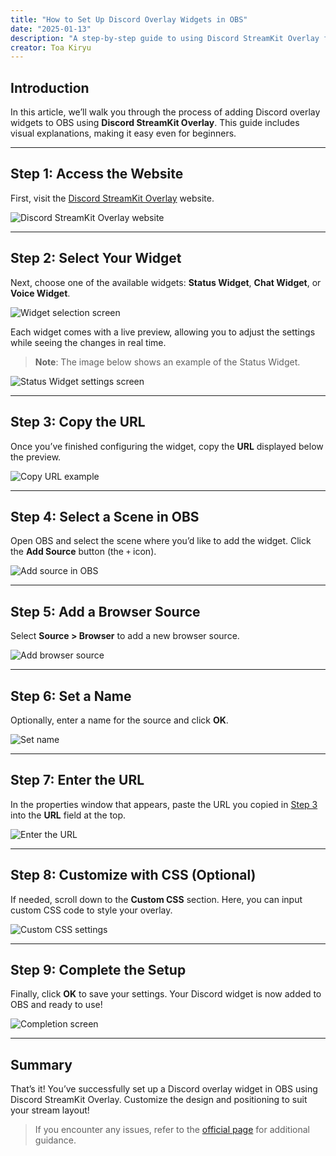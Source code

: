 ```yaml
---
title: "How to Set Up Discord Overlay Widgets in OBS"
date: "2025-01-13"
description: "A step-by-step guide to using Discord StreamKit Overlay for adding widgets to OBS."
creator: Toa Kiryu
---
```


## Introduction

In this article, we’ll walk you through the process of adding Discord overlay widgets to OBS using **Discord StreamKit Overlay**. This guide includes visual explanations, making it easy even for beginners.

---

## Step 1: Access the Website

First, visit the [Discord StreamKit Overlay](https://streamkit.discord.com/overlay) website.

![Discord StreamKit Overlay website](/wp-content/discord/docs/overlay/widget-setup/step-1.png "Discord StreamKit Overlay website")

---

## Step 2: Select Your Widget

Next, choose one of the available widgets: **Status Widget**, **Chat Widget**, or **Voice Widget**.

![Widget selection screen](/wp-content/discord/docs/overlay/widget-setup/step-1-2.png "Widget selection screen")

Each widget comes with a live preview, allowing you to adjust the settings while seeing the changes in real time.

> **Note**: The image below shows an example of the Status Widget.

![Status Widget settings screen](/wp-content/discord/docs/overlay/widget-setup/step-2.png "Status Widget settings screen")

---

## Step 3: Copy the URL

Once you’ve finished configuring the widget, copy the **URL** displayed below the preview.

![Copy URL example](/wp-content/discord/docs/overlay/widget-setup/step-3.png "Copy the URL below the preview")

---

## Step 4: Select a Scene in OBS

Open OBS and select the scene where you’d like to add the widget. Click the **Add Source** button (the `+` icon).

![Add source in OBS](/wp-content/discord/docs/overlay/widget-setup/step-4.png "Add source in OBS")

---

## Step 5: Add a Browser Source

Select **Source > Browser** to add a new browser source.

![Add browser source](/wp-content/discord/docs/overlay/widget-setup/step-5.png "Select browser source")

---

## Step 6: Set a Name

Optionally, enter a name for the source and click **OK**.

![Set name](/wp-content/discord/docs/overlay/widget-setup/step-6.png "Set a name for the browser source")

---

## Step 7: Enter the URL

In the properties window that appears, paste the URL you copied in [Step 3](#step-3:-copy-the-url) into the **URL** field at the top.

![Enter the URL](/wp-content/discord/docs/overlay/widget-setup/step-7.png "Enter the URL in the properties window")

---

## Step 8: Customize with CSS (Optional)

If needed, scroll down to the **Custom CSS** section. Here, you can input custom CSS code to style your overlay.

![Custom CSS settings](/wp-content/discord/docs/overlay/widget-setup/step-8.png "Custom CSS settings example")

---

## Step 9: Complete the Setup

Finally, click **OK** to save your settings. Your Discord widget is now added to OBS and ready to use!

![Completion screen](/wp-content/discord/docs/overlay/widget-setup/step-9.png "Setup completed")

---

## Summary

That’s it! You’ve successfully set up a Discord overlay widget in OBS using Discord StreamKit Overlay. Customize the design and positioning to suit your stream layout!

> If you encounter any issues, refer to the [official page](https://streamkit.discord.com) for additional guidance.
